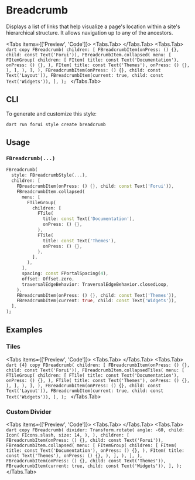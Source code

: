 
# Breadcrumb

Displays a list of links that help visualize a page's location within a site's hierarchical structure.
It allows navigation up to any of the ancestors.

<LinkBadgeGroup>
    <LinkBadge label="API Reference" href="https://pub.dev/documentation/forui/latest/forui.widgets.breadcrumb/"/>
</LinkBadgeGroup>

<Tabs items={['Preview', 'Code']}>
    <Tabs.Tab>
        <Widget name='breadcrumb' variant='default' height={400}/>
    </Tabs.Tab>
    <Tabs.Tab>
        ```dart copy
        FBreadcrumb(
          children: [
            FBreadcrumbItem(onPress: () {}, child: const Text('Forui')),
            FBreadcrumbItem.collapsed(
              menu: [
                FItemGroup(
                  children: [
                    FItem(
                      title: const Text('Documentation'),
                      onPress: () {},
                    ),
                    FItem(
                      title: const Text('Themes'),
                      onPress: () {},
                    ),
                  ],
                ),
              ],
            ),
            FBreadcrumbItem(onPress: () {}, child: const Text('Layout')),
            FBreadcrumbItem(current: true, child: const Text('Widgets')),
          ],
        );
        ```
    </Tabs.Tab>
</Tabs>

## CLI

To generate and customize this style:

```shell copy
dart run forui style create breadcrumb
```

## Usage

### `FBreadcrumb(...)`

```dart copy
FBreadcrumb(
  style: FBreadcrumbStyle(...),
  children: [
    FBreadcrumbItem(onPress: () {}, child: const Text('Forui')),
    FBreadcrumbItem.collapsed(
      menu: [
        FTileGroup(
          children: [
            FTile(
              title: const Text('Documentation'),
              onPress: () {},
            ),
            FTile(
              title: const Text('Themes'),
              onPress: () {},
            ),
          ],
        ),
      ],
      spacing: const FPortalSpacing(4),
      offset: Offset.zero,
      traversalEdgeBehavior: TraversalEdgeBehavior.closedLoop,
    ),
    FBreadcrumbItem(onPress: () {}, child: const Text('Themes')),
    FBreadcrumbItem(current: true, child: const Text('Widgets')),
  ],
);
```

## Examples

### Tiles

<Tabs items={['Preview', 'Code']}>
    <Tabs.Tab>
        <Widget name='breadcrumb' variant='tiles' height={400}/>
    </Tabs.Tab>
    <Tabs.Tab>
        ```dart {4} copy
        FBreadcrumb(
          children: [
            FBreadcrumbItem(onPress: () {}, child: const Text('Forui')),
            FBreadcrumbItem.collapsedTiles(
              menu: [
                FTileGroup(
                  children: [
                    FTile(
                      title: const Text('Documentation'),
                      onPress: () {},
                    ),
                    FTile(
                      title: const Text('Themes'),
                      onPress: () {},
                    ),
                  ],
                ),
              ],
            ),
            FBreadcrumbItem(onPress: () {}, child: const Text('Layout')),
            FBreadcrumbItem(current: true, child: const Text('Widgets')),
          ],
        );
        ```
    </Tabs.Tab>
</Tabs>

### Custom Divider

<Tabs items={['Preview', 'Code']}>
    <Tabs.Tab>
        <Widget name='breadcrumb' variant='divider' height={400}/>
    </Tabs.Tab>
    <Tabs.Tab>
        ```dart copy
        FBreadcrumb(
          divider: Transform.rotate(
            angle: -60,
            child: Icon(
              FIcons.slash,
              size: 14,
            ),
          ),
          children: [
            FBreadcrumbItem(onPress: () {}, child: const Text('Forui')),
            FBreadcrumbItem.collapsed(
              menu: [
                FItemGroup(
                  children: [
                    FItem(
                      title: const Text('Documentation'),
                      onPress: () {},
                    ),
                    FItem(
                      title: const Text('Themes'),
                      onPress: () {},
                    ),
                  ],
                ),
              ],
            ),
            FBreadcrumbItem(onPress: () {}, child: const Text('Themes')),
            FBreadcrumbItem(current: true, child: const Text('Widgets')),
          ],
        );
        ```
    </Tabs.Tab>
</Tabs>
